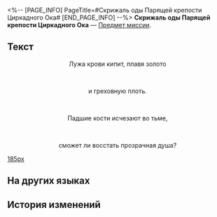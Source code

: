 <%-- [PAGE_INFO]
PageTitle=#Скрижаль оды Парящей крепости Циркадного Ока#
[END_PAGE_INFO] --%>
{{Предмет Инфобокс
|id          = 150076
|Изображение = Предмет Скрижаль оды Парящей крепости Циркадного Ока.png
|Тип         = Предмет миссии
|Инвентарь   = Миссии
|Редкость    = 3
|Эффект      = 
|Описание    = Скрижаль, на которой записаны оды и пророчества, предсказывающие конец мира. Говорят, что в таких скрижалях описана великая тайна, которая ждёт, когда её разгадают.
}}
{{Описание|''«Пророчества никогда не излагаются простыми словами», - неизвестный жрец''}}
'''Скрижаль оды Парящей крепости Циркадного Ока''' — [[Предмет миссии]].

==Текст==
<div align="center">{{Цвет|Ключевой|Скрижаль оды Парящей крепости Циркадного Ока}}</div>
<div align="center">Лужа крови кипит, плавя золото</div><br /><div align="center">и греховную плоть.</div><br /><div align="center">Падшие кости исчезают во тьме,</div><br /><div align="center">сможет ли восстать прозрачная душа?</div>
[[Файл:Предмет Скрижаль оды Парящей крепости Циркадного Ока.png|185px]]

==На других языках==
{{На других языках
|en   = "Cloudedge Bastion Ruins" Eye of Twilight Hymn Tablet
|zhs  = 「云端遗堡」晨昏之眼的颂言石板
|zht  = 「雲端遺堡」晨昏之眼的頌言石板
|ja   = 「雲上の廃砦」晨昏の目の頌歌石板
|ko   = 「구름 속 폐성」 조석의 눈의 송가 석판
|es   = Losa con himno del Ojo Circadiano, Ruinas de la Fortaleza Surcanubes
|fr   = Tablette prophétique de l'Œil du crépuscule, les Ruines de la Forteresse Supranéphos
|ru   = Скрижаль оды Парящей крепости Циркадного Ока
|th   = แผ่นหินสดุดีใน เนตรทิวาราตรี "ซากปราการเมฆา"
|vi   = Phiến Đá Ca Tụng "Pháo Đài Trên Mây" Con Mắt Ngày Và Đêm
|de   = Hymnentafel aus „Festungsruinen in den Wolken“ Auge des Zwielichts
|id   = Prasasti Ode "Benteng Terbengkalai di Ujung Awan" Mata Fajar Senja
|pt   = Tabuleta de Hinos do Olho Crepuscular, Ruínas da Fortaleza das Nuvens Errantes
}}

==История изменений==
{{История изменений|3.5}}